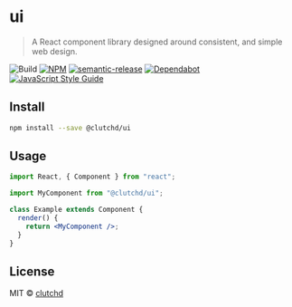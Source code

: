 
<Meta title="UI/Intro" />

# ui

> A React component library designed around consistent, and simple web design.

![Build](https://github.com/clutchd/ui/workflows/Build/badge.svg) [![NPM](https://img.shields.io/npm/v/@clutchd/ui.svg)](https://www.npmjs.com/package/@clutchd/ui) [![semantic-release](https://img.shields.io/badge/%20%20%F0%9F%93%A6%F0%9F%9A%80-semantic--release-e10079.svg)](https://github.com/semantic-release/semantic-release) [![Dependabot](https://api.dependabot.com/badges/status?host=github&repo=clutchd/ui)](https://dependabot.com/) [![JavaScript Style Guide](https://img.shields.io/badge/code_style-standard-brightgreen.svg)](https://standardjs.com)

## Install

```bash
npm install --save @clutchd/ui
```

## Usage

```jsx
import React, { Component } from "react";

import MyComponent from "@clutchd/ui";

class Example extends Component {
  render() {
    return <MyComponent />;
  }
}
```

## License

MIT © [clutchd](https://github.com/clutchd)
